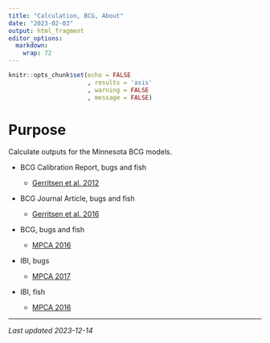 ```yaml
---
title: "Calculation, BCG, About"
date: "2023-02-03"
output: html_fragment
editor_options: 
  markdown: 
    wrap: 72
---
```


```r
knitr::opts_chunk$set(echo = FALSE
                      , results = 'asis'
                      , warning = FALSE
                      , message = FALSE)
```

# Purpose
Calculate outputs for the Minnesota BCG models.

* BCG Calibration Report, bugs and fish

    + [Gerritsen et al. 2012](links/wq-s6-32_BCG.pdf)

* BCG Journal Article, bugs and fish

    + [Gerritsen et al. 2016](links/Gerritsen_etal_2017_BCGinMinn_FWS.pdf)

* BCG, bugs and fish

    + [MPCA 2016](links/wq-bsm4-02_BCG_bugs_fish.pdf)

* IBI, bugs

    + [MPCA 2017](links/wq-bsm3-12a_MN_IBI_Bugs.pdf)


* IBI, fish

    + [MPCA 2016](links/wq-bsm3-12b_MN_IBI_Fish.pdf)


---

*Last updated 2023-12-14*
